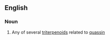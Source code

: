==English==

===Noun===
{{en-noun}}

#{{organic chemistry}} Any of several [[triterpenoid]]s related to [[quassin]]